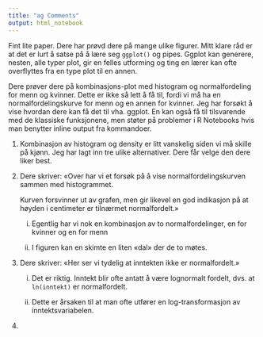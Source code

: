 ```yaml
---
title: "ag Comments"
output: html_notebook
---
```


Fint lite paper. Dere har prøvd dere på mange ulike figurer. Mitt klare råd er at det er lurt å satse på å lære seg `ggplot()` og pipes. Ggplot kan generere, nesten, alle typer plot, gir en felles utforming og ting en lærer kan ofte overflyttes fra en type plot til en annen.

Dere prøver dere på kombinasjons-plot med histogram og normalfordeling for menn og kvinner. Dette er ikke så lett å få til, fordi vi må ha en normalfordelingskurve for menn og en annen for kvinner. Jeg har forsøkt å vise hvordan dere kan få det til vha. ggplot. En kan også få til tilsvarende med de klassiske funksjonene, men støter på problemer i R Notebooks hvis man benytter inline output fra kommandoer.

1.  Kombinasjon av histogram og density er litt vanskelig siden vi må skille på kjønn. Jeg har lagt inn tre ulike alternativer. Dere får velge den dere liker best.

2.  Dere skriver: «Over har vi et forsøk på å vise normalfordelingskurven sammen med histogrammet.

    Kurven forsvinner ut av grafen, men gir likevel en god indikasjon på at høyden i centimeter er tilnærmet normalfordelt.»

    i.  Egentlig har vi nok en kombinasjon av to normalfordelinger, en for kvinner og en for menn

    ii. I figuren kan en skimte en liten «dal» der de to møtes.

3.  Dere skriver: «Her ser vi tydelig at inntekten ikke er normalfordelt.»

    i.  Det er riktig. Inntekt blir ofte antatt å være lognormalt fordelt, dvs. at `ln(inntekt)` er normalfordelt.

    ii. Dette er årsaken til at man ofte utfører en log-transformasjon av inntektsvariabelen.

4.  
